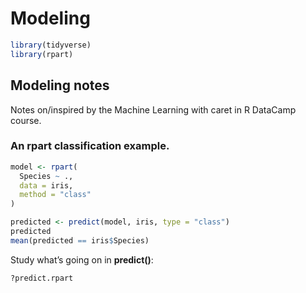 # Modeling {#modeling}


```r
library(tidyverse)
library(rpart)
```

## Modeling notes

Notes on/inspired by the Machine Learning with caret in R DataCamp course. 

### An **rpart** classification example.

```r
model <- rpart(
  Species ~ .,
  data = iris,
  method = "class"
)

predicted <- predict(model, iris, type = "class")
predicted
mean(predicted == iris$Species)
```

Study what's going on in **predict()**:

```r
?predict.rpart
```


